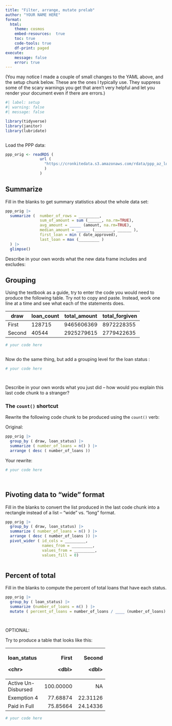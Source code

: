 ```yaml
---
title: "Filter, arrange, mutate prelab"
author: "YOUR NAME HERE"
format: 
  html: 
    theme: cosmos
    embed-resources:  true
    toc: true
    code-tools: true
    df-print: paged
execute: 
    message: false
    error: true
---
```


(You may notice I made a couple of small changes to the YAML above, and the setup chunk below. These are the ones I typically use. They suppress some of the scary warnings you get that aren't very helpful and let you render your document even if there are errors.)

```r
#| label: setup
#| warning: false
#| message: false

library(tidyverse)
library(janitor)
library(lubridate)



```

Load the PPP data:

```r

ppp_orig <- readRDS (
               url ( 
                 "https://cronkitedata.s3.amazonaws.com/rdata/ppp_az_loans.RDS"
                 )
               )

```

## Summarize

Fill in the blanks to get summary statistics about the whole data set:

```r

ppp_orig |> 
  summarize (  number_of_rows = _________, 
               sum_of_amount = sum (______, na.rm=TRUE), 
               avg_amount = _____ (amount, na.rm=TRUE), 
               median_amount = ______ (________, ______ ), 
               first_loan = min ( date_approved), 
               last_loan = max (_________ )
  ) |>
  glimpse()


```

Describe in your own words what the new data frame includes and excludes:

## Grouping

Using the textbook as a guide, try to enter the code you would need to produce the following table. Try not to copy and paste. Instead, work one line at a time and see what each of the statements does.

| draw   | loan_count | total_amount | total_forgiven |
|--------|------------|--------------|----------------|
| First  | 128715     | 9465606369   | 8972228355     |
| Second | 40544      | 2925279615   | 2779422635     |

```r


# your code here



```

Now do the same thing, but add a grouping level for the loan status :

```r

# your code here




```

Describe in your own words what you just did -- how would you explain this last code chunk to a stranger?

### The `count()` shortcut

Rewrite the following code chunk to be produced using the `count()` verb:

Original:

```r

ppp_orig |> 
  group_by ( draw, loan_status) |> 
  summarize ( number_of_loans = n() ) |> 
  arrange ( desc ( number_of_loans ))


```

Your rewrite:

```r

# your code here




```

## Pivoting data to "wide" format

Fill in the blanks to convert the list produced in the last code chunk into a rectangle instead of a list -- "wide" vs. "long" format.

```r

ppp_orig |> 
  group_by ( draw, loan_status) |> 
  summarize ( number_of_loans = n() ) |> 
  arrange ( desc ( number_of_loans )) |> 
  pivot_wider ( id_cols = _________, 
                names_from = _________, 
                values_from = _________, 
                values_fill = 0)



```

## Percent of total 

Fill in the blanks to compute the percent of total loans that have each status.

```r


ppp_orig |> 
  group_by ( loan_status) |> 
  summarize (number_of_loans = n() ) |> 
  mutate ( percent_of_loans = number_of_loans / ____ (number_of_loans) * 100 )




```

OPTIONAL:

Try to produce a table that looks like this:

+---------------------+-----------+----------+
| loan_status         | First     | Second   |
|                     |           |          |
| \<chr\>             | \<dbl\>   | \<dbl\>  |
+:====================+==========:+=========:+
| Active Un-Disbursed | 100.00000 | NA       |
+---------------------+-----------+----------+
| Exemption 4         | 77.68874  | 22.31126 |
+---------------------+-----------+----------+
| Paid in Full        | 75.85664  | 24.14336 |
+---------------------+-----------+----------+

```r


# your code here



```

